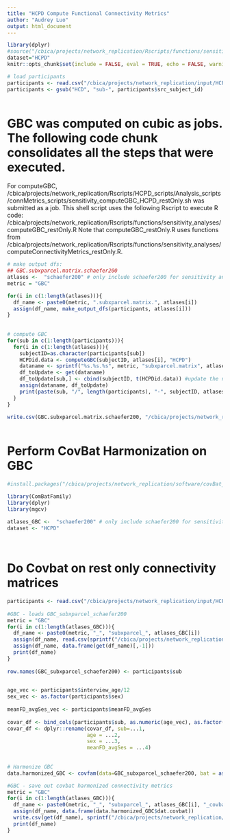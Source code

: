 ```yaml
---
title: "HCPD Compute Functional Connectivity Metrics"
author: "Audrey Luo"
output: html_document
---
```



```r

library(dplyr)
#source("/cbica/projects/network_replication/Rscripts/functions/sensitivity_analyses/computeConnectivityMetrics_restOnly.R") # # note that this line may need to be commented out for running through this Rmd file. computeConnectivityMetrics.R is optimized for cubic job submission and has lib.loc specified for R packages. Lib.loc will throw an error if running this Rmd file locally. 
dataset="HCPD"
knitr::opts_chunk$set(include = FALSE, eval = TRUE, echo = FALSE, warning = FALSE, message = FALSE) 
```


```r
# load participants
participants <- read.csv("/cbica/projects/network_replication/input/HCPD/sample_selection/HCPD_demographics_finalsample_restOnly_20230103.csv")
participants <- gsub("HCD", "sub-", participants$src_subject_id)
 
```



# GBC was computed on cubic as jobs. The following code chunk consolidates all the steps that were executed. 
For computeGBC, /cbica/projects/network_replication/Rscripts/HCPD_scripts/Analysis_scripts/connMetrics_scripts/sensitivity_computeGBC_HCPD_restOnly.sh was submitted as a job. This shell script uses the following Rscript to execute R code: /cbica/projects/network_replication/Rscripts/functions/sensitivity_analyses/computeGBC_restOnly.R Note that computeGBC_restOnly.R uses functions from /cbica/projects/network_replication/Rscripts/functions/sensitivity_analyses/computeConnectivityMetrics_restOnly.R. 

```r
# make output dfs: 
## GBC.subxparcel.matrix.schaefer200 
atlases <-  "schaefer200" # only include schaefer200 for sensitivity analysis in supplement
metric = "GBC"

for(i in c(1:length(atlases))){
  df_name <- paste0(metric, ".subxparcel.matrix.", atlases[i])
  assign(df_name, make_output_dfs(participants, atlases[i]))
}
  
 
# compute GBC
for(sub in c(1:length(participants))){
  for(i in c(1:length(atlases))){
    subjectID=as.character(participants[sub])
    HCPDid.data <- computeGBC(subjectID, atlases[i], "HCPD")
    dataname <- sprintf("%s.%s.%s", metric, "subxparcel.matrix", atlases[i]) 
    df_toUpdate <- get(dataname)
    df_toUpdate[sub,] <- cbind(subjectID, t(HCPDid.data)) #update the name of the df every iteration to GBC.subxparcel.matrix.[atlas]
    assign(dataname, df_toUpdate)  
    print(paste(sub, "/", length(participants), "-", subjectID, atlases[i]))
  }
}
  
write.csv(GBC.subxparcel.matrix.schaefer200, "/cbica/projects/network_replication/output/HCPD/sensitivity_analyses/GBC/GBC_subxparcel_matrix_schaefer200.csv", row.names=F, quote=F)
    
```


# Perform CovBat Harmonization on GBC


```r

#install.packages("/cbica/projects/network_replication/software/covBat_gam/ComBatFamily_0.1.0.tar.gz", repos=NULL, type='source')

library(ComBatFamily)
library(dplyr)
library(mgcv)

atlases_GBC <-  "schaefer200" # only include schaefer200 for sensitivity analysis in supplement
dataset <- "HCPD"
 
  
```


# Do Covbat on rest only connectivity matrices

```r

participants <- read.csv("/cbica/projects/network_replication/input/HCPD/sample_selection/HCPD_demographics_finalsample_restOnly_20230103.csv")
 
#GBC - loads GBC_subxparcel_schaefer200 
metric = "GBC"
for(i in c(1:length(atlases_GBC))){
  df_name <- paste0(metric, "_", "subxparcel_", atlases_GBC[i])
  assign(df_name, read.csv(sprintf("/cbica/projects/network_replication/output/%1$s/sensitivity_analyses/%2$s/%2$s_subxparcel_matrix_%3$s.csv", dataset, metric, atlases_GBC[i])))
  assign(df_name, data.frame(get(df_name)[,-1]))
  print(df_name)
} 
 
row.names(GBC_subxparcel_schaefer200) <- participants$sub
 
```


```r


 
age_vec <- participants$interview_age/12 
sex_vec <- as.factor(participants$sex)
 
meanFD_avgSes_vec <- participants$meanFD_avgSes
 
covar_df <- bind_cols(participants$sub, as.numeric(age_vec), as.factor(sex_vec), as.numeric(meanFD_avgSes_vec))
covar_df <- dplyr::rename(covar_df, sub=...1,
                          age = ...2,
                          sex = ...3,
                          meanFD_avgSes = ...4)
 
 
# Harmonize GBC
data.harmonized_GBC <- covfam(data=GBC_subxparcel_schaefer200, bat = as.factor(participants$site), covar = covar_df, gam, y ~ s(age, k=3, fx=T) + as.factor(sex) + as.numeric(meanFD_avgSes))
```


```r

#GBC - save out covbat harmonized connectivity metrics 
metric = "GBC"
for(i in c(1:length(atlases_GBC))){
  df_name <- paste0(metric, "_", "subxparcel_", atlases_GBC[i], "_covbat")
  assign(df_name, data.frame(data.harmonized_GBC$dat.covbat))
  write.csv(get(df_name), sprintf("/cbica/projects/network_replication/output/%1$s/sensitivity_analyses/%2$s/%2$s_subxparcel_matrix_%3$s_covbat_restOnly.csv", dataset, metric, atlases_GBC[i]))
  print(df_name)
}  
 
```

